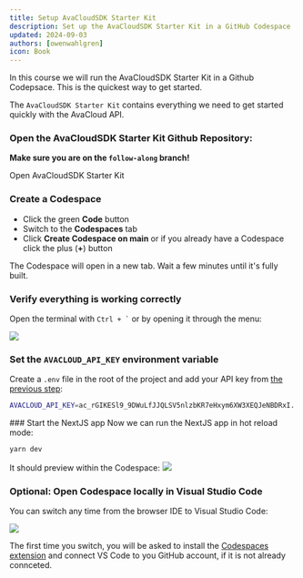 ```yaml
---
title: Setup AvaCloudSDK Starter Kit
description: Set up the AvaCloudSDK Starter Kit in a GitHub Codespace
updated: 2024-09-03
authors: [owenwahlgren]
icon: Book
---
```


In this course we will run the AvaCloudSDK Starter Kit in a Github Codepsace. This is the quickest way to get started.

The `AvaCloudSDK Starter Kit` contains everything we need to get started quickly with the AvaCloud API. 

<Steps>
<Step>

### Open the AvaCloudSDK Starter Kit Github Repository:
**Make sure you are on the `follow-along` branch!**

<Link
    href="https://github.com/ava-labs/glacier-starter-kit/tree/follow-along"
    className={cn(
    buttonVariants({ variant: 'default', className: 'mt-4' }),
    )}
    target='_blank'
>Open AvaCloudSDK Starter Kit</Link>

</Step>
<Step>

### Create a Codespace
- Click the green **Code** button
- Switch to the **Codespaces** tab
- Click **Create Codespace on main** or if you already have a Codespace click the plus (**+**) button

The Codespace will open in a new tab. Wait a few minutes until it's fully built.

</Step>
<Step>

### Verify everything is working correctly

Open the terminal with `` Ctrl + ` `` or by opening it through the menu:

![](/course-images/avacloudsdk/terminal.png)

</Step>
<Step>

### Set the `AVACLOUD_API_KEY` environment variable
Create a `.env` file in the root of the project and add your API key from [the previous step](/course/avacloudapis/03-environment-setup/01-avacloud-account):

```bash
AVACLOUD_API_KEY=ac_rGIKESl9_9DWuLfJJQLSV5nlzbKR7eHxym6XW3XEQJeNBDRxI...
```

</Step>
<Step>
### Start the NextJS app
Now we can run the NextJS app in hot reload mode:
    
```bash
yarn dev
```

It should preview within the Codespace:
![](/course-images/avacloudsdk/site-running.png)

</Step>
<Step>



### Optional: Open Codespace locally in Visual Studio Code

You can switch any time from the browser IDE to Visual Studio Code:

![](/course-images/avacloudsdk/vs-code.png)

The first time you switch, you will be asked to install the [Codespaces extension](https://marketplace.visualstudio.com/items?itemName=GitHub.codespaces) and connect VS Code to you GitHub account, if it is not already connceted.

</Step>
</Steps>
